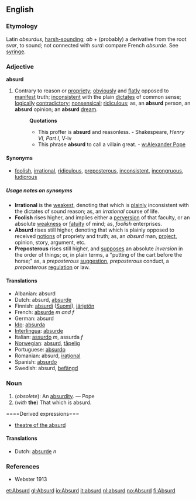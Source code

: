 ==English==
===Etymology===
Latin ''absurdus'', [[harsh-sounding]]; ''ab'' + (probably) a derivative from the root ''svar'', to sound; not connected with ''surd'': compare French ''absurde''.  See [[syringe]].

===Adjective===
'''absurd'''

#Contrary to reason or [[propriety]]; [[obviously]] and [[flatly]] opposed to [[manifest]] truth; [[inconsistent]] with the plain [[dictates]] of common sense; [[logically]] [[contradictory]]; [[nonsensical]]; [[ridiculous]]; as, an '''absurd''' person, an '''absurd''' opinion; an '''absurd''' [[dream]].
#:'''Quotations'''
#:*This proffer is '''absurd''' and reasonless. - Shakespeare, ''Henry VI, Part I'', V-iv
#:*This phrase '''absurd''' to call a villain great. - [[w:Alexander Pope]]

====Synonyms====
*[[foolish]], [[irrational]], [[ridiculous]], [[preposterous]], [[inconsistent]], [[incongruous]], [[ludicrous]]

=====Usage notes on synonyms=====
*'''Irrational''' is the [[weakest]], denoting that which is [[plainly]] inconsistent with the dictates of sound reason; as, an ''irrational'' course of life. 
*'''Foolish''' rises higher, and implies either a [[perversion]] of that faculty, or an absolute [[weakness]] or [[fatuity]] of mind; as, ''foolish'' enterprises. 
*'''Absurd''' rises still higher, denoting that which is plainly opposed to received [[notions]] of propriety and truth; as, an ''absurd'' man, [[project]], opinion, story, argument, etc. 
*'''Preposterous''' rises still higher, and [[supposes]] an absolute ''inversion'' in the order of things; or, in plain terms, a "putting of the cart before the horse;" as, a ''preposterous'' [[suggestion]], ''preposterous'' conduct, a ''preposterous'' [[regulation]] or law.

====Translations====
*Albanian: absurd
*Dutch: absurd, [[absurde]]
*Finnish: [[absurdi]] ([[:fi:absurdi|Suomi]]), [[järjetön]]
*French: [[absurde]] ''m and f''
*German: absurd
*[[Ido]]: [[absurda]]
*[[Interlingua]]: [[absurde]]
*Italian: [[assurdo]] ''m'', assurda ''f''
*[[Norwegian]]: [[absurd]], [[tåpelig]]
*Portuguese: [[absurdo]]
*Romanian: absurd, [[iraţional]]
*Spanish: [[absurdo]]
*Swedish: absurd, [[befängd]]

===Noun===
#(''obsolete''): An [[absurdity]]. &mdash; Pope
#(''with'' '''the''') That which is absurd.

====Derived expressions===
*[[theatre of the absurd]]

====Translations====
*Dutch: [[absurde]] ''n''

===References===
*Webster 1913

[[et:Absurd]]
[[gl:Absurd]]
[[io:Absurd]]
[[it:absurd]]
[[nl:absurd]]
[[no:Absurd]]
[[fi:Absurd]]
